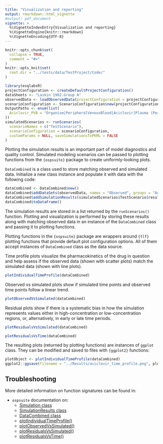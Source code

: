 ```yaml
---
title: "Visualization and reporting"
output: rmarkdown::html_vignette
#output: pdf_document
vignette: >
  %\VignetteIndexEntry{Visualization and reporting}
  %\VignetteEngine{knitr::rmarkdown}
  %\VignetteEncoding{UTF-8}
---
```


```r
knitr::opts_chunk$set(
  collapse = TRUE,
  comment = "#>"
)
knitr::opts_knit$set(
  root.dir = "../tests/data/TestProject/Code/"
)
```

```r
library(esqlabsR)
projectConfiguration <- createDefaultProjectConfiguration()
dataSheets <- "Laskin 1982.Group A"
observedData <- loadObservedData(projectConfiguration = projectConfiguration, sheets = dataSheets)
scenarioConfiguration <- ScenarioConfiguration$new(projectConfiguration)
OutputPaths <- enum(list(
  Aciclovir_PVB = "Organism|PeripheralVenousBlood|Aciclovir|Plasma (Peripheral Venous Blood)"
))
simulatedScenarios <- runScenarios(
  scenarioNames = c("TestScenario"),
  scenarioConfiguration = scenarioConfiguration,
  customParams = NULL, saveSimulationsToPKML = FALSE
)
```

Plotting the simulation results is an important part of model diagnostics and quality control. Simulated modeling scenarios can be passed to plotting functions from the `{ospsuite}` package to create uniformly-looking plots.

`DataCombined` is a class used to store matching observed and simulated data. Initialize a new class instance and populate it with data with the following code:

```r
dataCombined <- DataCombined$new()
dataCombined$addDataSets(observedData, names = "Observed", groups = "Aciclovir")
dataCombined$addSimulationResults(simulatedScenarios$TestScenario$results, names = "Simulated", groups = "Aciclovir")
dataCombined$toDataFrame()
```

The simulation results are stored in a list returned by the `runScenarios()` function. Plotting and visualization is performed by storing these results along with matching observed data in an instance of the `DataCombined` class and passing it to plotting functions.

Plotting functions in the `{ospsuite}` package are wrappers around `{tlf}` plotting functions that provide default plot configuration options. All of them accept instances of `DataCombined` class as the data source. 

Time profile plots visualize the pharmacokinetics of the drug in question and help assess if the observed data (shown with scatter plots) match the simulated data (shown with line plots).

```r
plotIndividualTimeProfile(dataCombined)
```

Observed vs simulated plots show if simulated time points and observed time points follow a linear trend.

```r
plotObservedVsSimulated(dataCombined)
```

Residual plots show if there is a systematic bias in how the simulation represents values either in high-concentration or low-concentration regions, or, alternatively, in early or late time periods.

```r
plotResidualsVsSimulated(dataCombined)
```

```r
plotResidualsVsTime(dataCombined)
```

The resulting plots (returned by plotting functions) are instances of `ggplot` class. They can be modified and saved to files with `{ggplot2}` functions:

```r
plotObject <- plotIndividualTimeProfile(dataCombined)
ggplot2::ggsave(filename = "../Results/aciclovir_time_profile.png", plotObject, width = 8, height = 4)
```

## Troubleshooting

More detailed information on function signatures can be found in:

* `ospsuite` documentation on:
    * [Simulation class](https://www.open-systems-pharmacology.org/OSPSuite-R/reference/Simulation.html)
    * [SimulationResults class](https://www.open-systems-pharmacology.org/OSPSuite-R/reference/SimulationResults.html)
    * [DataCombined class](https://www.open-systems-pharmacology.org/OSPSuite-R/reference/DataCombined.html)
    * [plotIndividualTimeProfile()](https://www.open-systems-pharmacology.org/OSPSuite-R/reference/plotIndividualTimeProfile.html)
    * [plotObservedVsSimulated()](https://www.open-systems-pharmacology.org/OSPSuite-R/reference/plotObservedVsSimulated.html)
    * [plotResidualsVsSimulated()](https://www.open-systems-pharmacology.org/OSPSuite-R/reference/plotResidualsVsSimulated.html)
    * [plotResidualsVsTime()](https://www.open-systems-pharmacology.org/OSPSuite-R/reference/plotResidualsVsTime.html)
